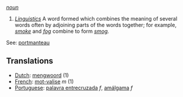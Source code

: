 ''[[noun]]''

# ''[[linguistic terminology|Linguistics]]''  A word formed which combines the meaning of several words often by adjoining parts of the words together; for example, ''[[smoke]]'' and ''[[fog]]'' combine to form ''[[smog]].'' 

See: [[portmanteau]]

== Translations ==
*[[Dutch]]: [[mengwoord]] (1)
*[[French]]: [[mot-valise]] ''m'' (1)
*[[Portuguese]]: [[palavra entrecruzada]] ''f'', [[amálgama]] ''f''